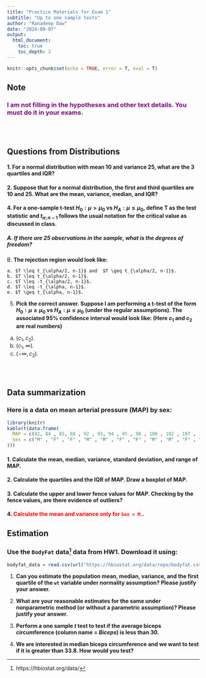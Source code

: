 ```yaml
---
title: "Practice Materials for Exam 1"
subtitle: "Up to one sample tests"
author: "Ranadeep Daw"
date: "2024-09-07"
output: 
  html_document:
    toc: true
    toc_depth: 2
---
```


```r
knitr::opts_chunk$set(echo = TRUE, error = T, eval = T)
```

## Note

### **<span style = "color:purple"> I am not filling in the hypotheses and other text details. You must do it in your exams.</span>**

<br><br>



## Questions from Distributions

#### 1. For a normal distribution with mean $10$ and variance $25$, what are the 3 quartiles and IQR?



#### 2. Suppose that for a normal distribution, the first and third quartiles are $10$ and $25$. What are the mean, variance, median, and IQR?



#### 4. For a one-sample t-test $H_0: \mu > \mu_0$ vs $H_A: \mu \leq \mu_0$, define T as the test statistic and $t_{\alpha; n-1}$ follows the usual notation for the critical value as discussed in class.

  
    
#####  A. If there are $25$ observations in the sample, what is the degrees of freedom?
  
  B. **The rejection region would look like:**

    a. $T \leq t_{\alpha/2, n-1}$ and  $T \geq t_{\alpha/2, n-1}$. 
    b. $T \leq t_{\alpha/2, n-1}$.
    c. $T \leq -t_{\alpha/2, n-1}$.
    d. $T \leq -t_{\alpha, n-1}$.
    e. $T \geq t_{\alpha, n-1}$.


5. **Pick the correct answer. Suppose I am performing a t-test of the form $H_0: \mu \geq \mu_0$ vs $H_A: \mu \leq \mu_0$ (under the regular assumptions). The associated $95\%$ confidence interval would look like: (Here $c_1$ and $c_2$ are real numbers)**
  
  a. $(c_1, c_2)$.
  b. $(c_1, \infty)$.
  c. $(-\infty, c_2)$.
  

<br><br>

## Data summarization

### Here is a data on mean arterial pressure (MAP) by sex:

```r
library(knitr)
kable(t(data.frame(
  MAP = c(82, 84 , 85, 88 , 92 , 93, 94 , 95 , 98 , 100 , 102 , 107 , 110 , 116 , 116),
  Sex = c("M" , "F" , "F" , "M" , "M" , "F" , "F" , "M" , "M" , "F" , "M" , "F" , "M" , "F" , "M" )
)))
```

#### 1. Calculate the mean, median, variance, standard deviation, and range of MAP.



#### 2. Calculate the quartiles and the IQR of MAP. Draw a boxplot of MAP.


#### 3. Calculate the upper and lower fence values for MAP. Checking by the fence values, are there evidence of outliers?

#### 4. <span style="color:red">Calculate the mean and variance only for $\texttt{Sex = M}$.</span>.





## Estimation

### Use the $\texttt{BodyFat}$ data^[https://hbiostat.org/data/] data from HW1. Download it using:

```r
bodyfat_data = read.csv(url("https://hbiostat.org/data/repo/bodyfat.csv"))
```


1. **Can you estimate the population mean, median, variance, and the first quartile of the $\texttt{wt}$ variable under normality assumption? Please justify your answer.**

2. **What are your reasonable estimates for the same under nonparametric method (or without a parametric assumption)? Please justify your answer.**

3. **Perform a one sample $t$ test to test if the average biceps circumference (column name = *Biceps*) is less than 30.**

4. **We are interested in median biceps circumference and we want to test if it is greater than $33.8$. How would you test?**


